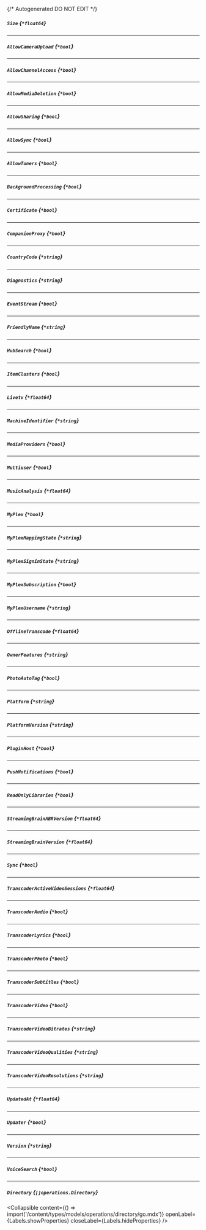 {/* Autogenerated DO NOT EDIT  */}

##### `Size` *{`*float64`}*

---
##### `AllowCameraUpload` *{`*bool`}*

---
##### `AllowChannelAccess` *{`*bool`}*

---
##### `AllowMediaDeletion` *{`*bool`}*

---
##### `AllowSharing` *{`*bool`}*

---
##### `AllowSync` *{`*bool`}*

---
##### `AllowTuners` *{`*bool`}*

---
##### `BackgroundProcessing` *{`*bool`}*

---
##### `Certificate` *{`*bool`}*

---
##### `CompanionProxy` *{`*bool`}*

---
##### `CountryCode` *{`*string`}*

---
##### `Diagnostics` *{`*string`}*

---
##### `EventStream` *{`*bool`}*

---
##### `FriendlyName` *{`*string`}*

---
##### `HubSearch` *{`*bool`}*

---
##### `ItemClusters` *{`*bool`}*

---
##### `Livetv` *{`*float64`}*

---
##### `MachineIdentifier` *{`*string`}*

---
##### `MediaProviders` *{`*bool`}*

---
##### `Multiuser` *{`*bool`}*

---
##### `MusicAnalysis` *{`*float64`}*

---
##### `MyPlex` *{`*bool`}*

---
##### `MyPlexMappingState` *{`*string`}*

---
##### `MyPlexSigninState` *{`*string`}*

---
##### `MyPlexSubscription` *{`*bool`}*

---
##### `MyPlexUsername` *{`*string`}*

---
##### `OfflineTranscode` *{`*float64`}*

---
##### `OwnerFeatures` *{`*string`}*

---
##### `PhotoAutoTag` *{`*bool`}*

---
##### `Platform` *{`*string`}*

---
##### `PlatformVersion` *{`*string`}*

---
##### `PluginHost` *{`*bool`}*

---
##### `PushNotifications` *{`*bool`}*

---
##### `ReadOnlyLibraries` *{`*bool`}*

---
##### `StreamingBrainABRVersion` *{`*float64`}*

---
##### `StreamingBrainVersion` *{`*float64`}*

---
##### `Sync` *{`*bool`}*

---
##### `TranscoderActiveVideoSessions` *{`*float64`}*

---
##### `TranscoderAudio` *{`*bool`}*

---
##### `TranscoderLyrics` *{`*bool`}*

---
##### `TranscoderPhoto` *{`*bool`}*

---
##### `TranscoderSubtitles` *{`*bool`}*

---
##### `TranscoderVideo` *{`*bool`}*

---
##### `TranscoderVideoBitrates` *{`*string`}*

---
##### `TranscoderVideoQualities` *{`*string`}*

---
##### `TranscoderVideoResolutions` *{`*string`}*

---
##### `UpdatedAt` *{`*float64`}*

---
##### `Updater` *{`*bool`}*

---
##### `Version` *{`*string`}*

---
##### `VoiceSearch` *{`*bool`}*

---
##### `Directory` *{`[]operations.Directory`}*

<Collapsible content={() => import('/content/types/models/operations/directory/go.mdx')} openLabel={Labels.showProperties} closeLabel={Labels.hideProperties} />




